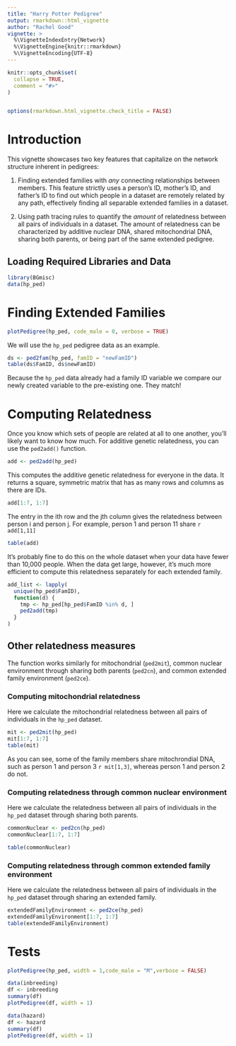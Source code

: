 ```yaml
---
title: "Harry Potter Pedigree"
output: rmarkdown::html_vignette
author: "Rachel Good"
vignette: >
  %\VignetteIndexEntry{Network}
  %\VignetteEngine{knitr::rmarkdown}
  %\VignetteEncoding{UTF-8}
---
```


```r
knitr::opts_chunk$set(
  collapse = TRUE,
  comment = "#>"
)


options(rmarkdown.html_vignette.check_title = FALSE)
```

# Introduction

This vignette showcases two key features that capitalize on the network
structure inherent in pedigrees:

1.  Finding extended families with *any* connecting relationships
    between members. This feature strictly uses a person's ID, mother's
    ID, and father's ID to find out which people in a dataset are
    remotely related by any path, effectively finding all separable
    extended families in a dataset.

2.  Using path tracing rules to quantify the *amount* of relatedness
    between all pairs of individuals in a dataset. The amount of
    relatedness can be characterized by additive nuclear DNA, shared
    mitochondrial DNA, sharing both parents, or being part of the same
    extended pedigree.

## Loading Required Libraries and Data

```r
library(BGmisc)
data(hp_ped)
```

# Finding Extended Families


```r
plotPedigree(hp_ped, code_male = 0, verbose = TRUE)
```

We will use the `hp_ped` pedigree data as an example.

```r
ds <- ped2fam(hp_ped, famID = "newFamID")
table(ds$FamID, ds$newFamID)
```

Because the `hp_ped` data already had a family ID variable we compare
our newly created variable to the pre-existing one. They match!

# Computing Relatedness

Once you know which sets of people are related at all to one another,
you'll likely want to know how much. For additive genetic relatedness,
you can use the `ped2add()` function.

```r
add <- ped2add(hp_ped)
```

This computes the additive genetic relatedness for everyone in the data.
It returns a square, symmetric matrix that has as many rows and columns
as there are IDs.

```r
add[1:7, 1:7]
```

The entry in the ith row and the jth column gives the relatedness
between person i and person j. For example, person 1 and person 11 share
`r add[1,11]`

```r
table(add)
```

It's probably fine to do this on the whole dataset when your data have
fewer than 10,000 people. When the data get large, however, it's much
more efficient to compute this relatedness separately for each extended
family.

```r
add_list <- lapply(
  unique(hp_ped$FamID),
  function(d) {
    tmp <- hp_ped[hp_ped$FamID %in% d, ]
    ped2add(tmp)
  }
)
```

## Other relatedness measures

The function works similarly for mitochondrial (`ped2mit`), common
nuclear environment through sharing both parents (`ped2cn`), and common
extended family environment (`ped2ce`).

### Computing mitochondrial relatedness

Here we calculate the mitochondrial relatedness between all pairs of
individuals in the `hp_ped` dataset.

```r
mit <- ped2mit(hp_ped)
mit[1:7, 1:7]
table(mit)
```

As you can see, some of the family members share mitochrondial DNA, such
as person 1 and person 3 `r mit[1,3]`, whereas person 1 and person 2 do
not.

### Computing relatedness through common nuclear environment

Here we calculate the relatedness between all pairs of individuals in
the `hp_ped` dataset through sharing both parents.

```r
commonNuclear <- ped2cn(hp_ped)
commonNuclear[1:7, 1:7]

table(commonNuclear)
```

### Computing relatedness through common extended family environment

Here we calculate the relatedness between all pairs of individuals in
the `hp_ped` dataset through sharing an extended family.

```r
extendedFamilyEnvironment <- ped2ce(hp_ped)
extendedFamilyEnvironment[1:7, 1:7]
table(extendedFamilyEnvironment)
```



# Tests
```r
plotPedigree(hp_ped, width = 1,code_male = "M",verbose = FALSE)

```

```r
data(inbreeding)
df <- inbreeding
summary(df)
plotPedigree(df, width = 1)

data(hazard)
df <- hazard
summary(df)
plotPedigree(df, width = 1)
```
